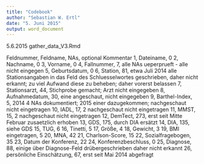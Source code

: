 ---
title: "Codebook"
author: "Sebastian W. Ertl"
date: "5. Juni 2015"
output: word_document
---

5.6.2015
gather_data_V3.Rmd

Feldnummer, Feldname, NAs, optional Kommentar
1, Dateiname, 0
2, Nachname, 0
3, Vorname, 0
4, Fallnummer, 7, alle NAs ueperprueft - alle nicht eingegen
5, Geburtsdatum, 0
6, Station, 81, etwa Juli 2014 alle Stationsangaben in das Feld des Schluesselwortes geschrieben, daher nicht erkannt; zu viel Aufwand diese zu beheben; daher vorerst belassen
7, Stationsarzt, 44, Stichprobe gemacht; Arzt nicht eingegeben
8, Aufnahmedatum, 30, eine angeschaut, nicht eingegeben
9, Barthel-Index, 5, 2014 4 NAs dokumentiert; 2015 einer dazugekommen; nachgeschaut nicht eingetragen
10, IADL, 17, 2 nachgeschaut nicht eingetragen
11, MMST, 15, 2 nachgeschaut nicht eingetragen
12, DemTect, 273, erst seit Mitte Februar zusaetzlich erhoben
13, GDS, 175, durch DIA ersätzt
14, DIA, 135, siehe GDS
15, TUG, 6
16, Tinetti, 5
17, Größe, 4
18, Gewicht, 3
19, BMI eingetragen, 5
20, MNA, 42
21, Charlson-Score, 15
22, Sozialfragebogen, 35
23, Datum der Konferenz, 22
24, Konferenzbeschluss, 0
25, Diagnose, 88, einige über Diagnose-Feld drübergeschrieben daher nicht erkannt
26, persönliche Einschätzung, 67, erst seit Mai 2014 abgefragt
